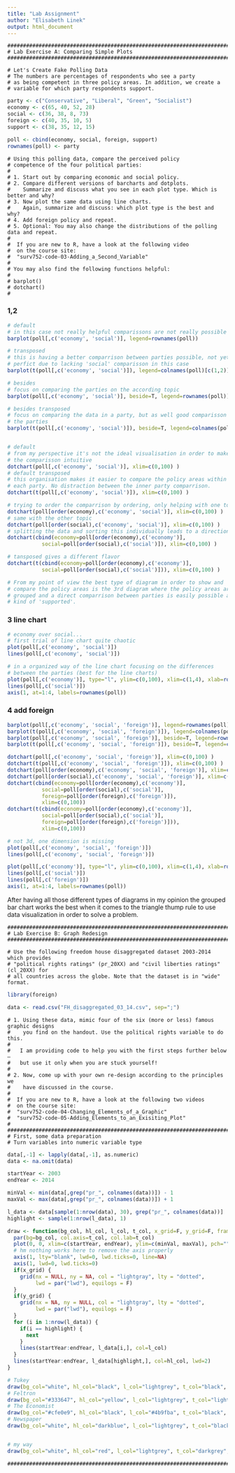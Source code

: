 ```yaml
---
title: "Lab Assignment"
author: "Elisabeth Linek"
output: html_document
---
```


```
#######################################################################################
# Lab Exercise A: Comparing Simple Plots
######################################################################################

# Let's Create Fake Polling Data
# The numbers are percentages of respondents who see a party
# as being competent in three policy areas. In addition, we create a
# variable for which party respondents support.
```

```r
party <- c("Conservative", "Liberal", "Green", "Socialist")
economy <- c(65, 40, 52, 28)
social <- c(36, 38, 8, 73)
foreign <- c(40, 35, 10, 5)
support <- c(38, 35, 12, 15)

poll <- cbind(economy, social, foreign, support)
rownames(poll) <- party
```

```
# Using this polling data, compare the perceived policy
# competence of the four political parties:
#
# 1. Start out by comparing economic and social policy.
# 2. Compare different versions of barcharts and dotplots.
#    Summarize and discuss what you see in each plot type. Which is better and why?
# 3. Now plot the same data using line charts.
#    Again, summarize and discuss: which plot type is the best and why?
# 4. Add foreign policy and repeat.
# 5. Optional: You may also change the distributions of the polling data and repeat.
#
#  If you are new to R, have a look at the following video
#  on the course site:
#  "surv752-code-03-Adding_a_Second_Variable"
#
# You may also find the following functions helpful:
#
# barplot()
# dotchart()
#
```
### 1,2
```r

# default
# in this case not really helpful comparissons are not really possible
barplot(poll[,c('economy', 'social')], legend=rownames(poll))

# transposed
# this is having a better comparrison between parties possible, not yet
# perfict due to lacking 'social' comparisson in this case
barplot(t(poll[,c('economy', 'social')]), legend=colnames(poll)[c(1,2)])

# besides
# focus on comparing the parties on the according topic
barplot(poll[,c('economy', 'social')], beside=T, legend=rownames(poll))

# besides transposed
# focus on comparing the data in a party, but as well good comparisson between
# the parties
barplot(t(poll[,c('economy', 'social')]), beside=T, legend=colnames(poll)[c(1,2)])


# default
# from my perspective it's not the ideal visualisation in order to make
# the comparisson intuitive
dotchart(poll[,c('economy', 'social')], xlim=c(0,100) )
# default transposed
# this organisation makes it easier to compare the policy areas within
# each party. No distraction between the inner party comparrison.
dotchart(t(poll[,c('economy', 'social')]), xlim=c(0,100) )

# trying to order the comparrison by ordering, only helping with one topic
dotchart(poll[order(economy),c('economy', 'social')], xlim=c(0,100) )
# same with the other topic
dotchart(poll[order(social),c('economy', 'social')], xlim=c(0,100) )
# splitting the data and sorting this individually leads to a direction
dotchart(cbind(economy=poll[order(economy),c('economy')],
           social=poll[order(social),c('social')]), xlim=c(0,100) )

# tansposed gives a different flavor
dotchart(t(cbind(economy=poll[order(economy),c('economy')],
           social=poll[order(social),c('social')])), xlim=c(0,100) )

# From my point of view the best type of diagram in order to show and
# compare the policy areas is the 3rd diagram where the policy areas are
# grouped and a direct comparrison between parties is easily possible and
# kind of 'supported'.
```

### 3 line chart

```r
# economy over social...
# first trial of line chart quite chaotic
plot(poll[,c('economy', 'social')])
lines(poll[,c('economy', 'social')])

# in a organized way of the line chart focusing on the differences
# between the parties (best for the line charts)
plot(poll[,c('economy')], type="l", ylim=c(0,100), xlim=c(1,4), xlab=rownames(poll), xaxt="n")
lines(poll[,c('social')])
axis(1, at=1:4, labels=rownames(poll))

```

### 4 add foreign

```r
barplot(poll[,c('economy', 'social', 'foreign')], legend=rownames(poll))
barplot(t(poll[,c('economy', 'social', 'foreign')]), legend=colnames(poll)[c(1,2,3)])
barplot(poll[,c('economy', 'social', 'foreign')], beside=T, legend=rownames(poll))
barplot(t(poll[,c('economy', 'social', 'foreign')]), beside=T, legend=colnames(poll)[c(1,2,3)])

dotchart(poll[,c('economy', 'social', 'foreign')], xlim=c(0,100) )
dotchart(t(poll[,c('economy', 'social', 'foreign')]), xlim=c(0,100) )
dotchart(poll[order(economy),c('economy', 'social', 'foreign')], xlim=c(0,100) )
dotchart(poll[order(social),c('economy', 'social', 'foreign')], xlim=c(0,100) )
dotchart(cbind(economy=poll[order(economy),c('economy')],
           social=poll[order(social),c('social')],
           foreign=poll[order(foreign),c('foreign')]),
           xlim=c(0,100))
dotchart(t(cbind(economy=poll[order(economy),c('economy')],
           social=poll[order(social),c('social')],
           foreign=poll[order(foreign),c('foreign')])),
           xlim=c(0,100))

# not 3d, one dimension is missing
plot(poll[,c('economy', 'social', 'foreign')])
lines(poll[,c('economy', 'social', 'foreign')])

plot(poll[,c('economy')], type="l", ylim=c(0,100), xlim=c(1,4), xlab=rownames(poll), xaxt="n")
lines(poll[,c('social')])
lines(poll[,c('foreign')])
axis(1, at=1:4, labels=rownames(poll))

```

After having all those different types of diagrams in my opinion the grouped bar chart
works the best when it comes to the triangle thump rule to use data visualization in
order to solve a problem.


```
#######################################################################################
# Lab Exercise B: Graph Redesign
######################################################################################

# Use the following freedom house disaggregated dataset 2003-2014 which provides
# "political rights ratings" (pr_20XX) and "civil liberties ratings" (cl_20XX) for
# all countries across the globe. Note that the dataset is in "wide" format.
```

```r
library(foreign)
```

```r
data <- read.csv("FH_disaggregated_03_14.csv", sep=";")
```

```
# 1. Using these data, mimic four of the six (more or less) famous graphic designs
#    you find on the handout. Use the political rights variable to do this.
#
#   I am providing code to help you with the first steps further below –
#   but use it only when you are stuck yourself!
#
# 2. Now, come up with your own re-design according to the principles we
#    have discussed in the course.
#
#  If you are new to R, have a look at the following two videos
#  on the course site:
#  "surv752-code-04-Changing_Elements_of_a_Graphic"
#  "surv752-code-05-Adding_Elements_to_an_Exisiting_Plot"
#
#####################################################################################
# First, some data preparation
# Turn variables into numeric variable type
```

```r
data[,-1] <- lapply(data[,-1], as.numeric)
data <- na.omit(data)

startYear <- 2003
endYear <- 2014

minVal <- min(data[,grep("pr_", colnames(data))]) - 1
maxVal <- max(data[,grep("pr_", colnames(data))]) + 1

l_data <- data[sample(1:nrow(data), 30), grep("pr_", colnames(data))]
highlight <- sample(1:nrow(l_data), 1)

draw <- function(bg_col, hl_col, l_col, t_col, x_grid=F, y_grid=F, frame=T) {
  par(bg=bg_col, col.axis=t_col, col.lab=t_col)
  plot(0, 0, xlim=c(startYear, endYear), ylim=c(minVal, maxVal), pch="",  ylab="Political Rights Score", xlab="Year", frame.plot=frame, bg=bg_col)
  # hm nothing works here to remove the axis properly
  axis(1, lty="blank", lwd=0, lwd.ticks=0, line=NA)
  axis(1, lwd=0, lwd.ticks=0)
  if(x_grid) {
    grid(nx = NULL, ny = NA, col = "lightgray", lty = "dotted",
         lwd = par("lwd"), equilogs = F)
  }
  if(y_grid) {
    grid(nx = NA, ny = NULL, col = "lightgray", lty = "dotted",
         lwd = par("lwd"), equilogs = F)
  }
  for (i in 1:nrow(l_data)) {
    if(i == highlight) {
      next
    }
    lines(startYear:endYear, l_data[i,], col=l_col)
  }
  lines(startYear:endYear, l_data[highlight,], col=hl_col, lwd=2)
}

# Tukey
draw(bg_col="white", hl_col="black", l_col="lightgrey", t_col="black", frame=F)
# Feltron
draw(bg_col="#333647", hl_col="yellow", l_col="lightgrey", t_col="lightgrey", frame=F)
# The Economist
draw(bg_col="#cfe0e9", hl_col="black", l_col="#4b9fba", t_col="black", frame=F, y_grid=T)
# Newspaper
draw(bg_col="white", hl_col="darkblue", l_col="lightgrey", t_col="black", frame=F, y_grid=T)


# my way
draw(bg_col="white", hl_col="red", l_col="lightgrey", t_col="darkgrey", frame=F)


```


```
######################################################################################
```






